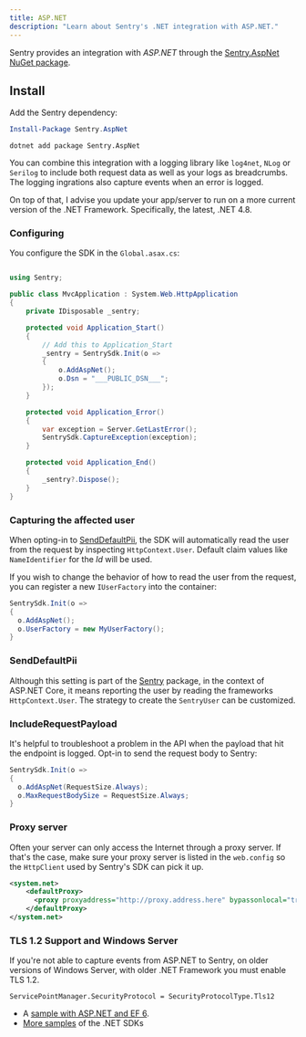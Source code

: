 ```yaml
---
title: ASP.NET
description: "Learn about Sentry's .NET integration with ASP.NET."
---
```


Sentry provides an integration with _ASP.NET_ through the [Sentry.AspNet NuGet package](https://www.nuget.org/packages/Sentry.AspNet).

## Install

Add the Sentry dependency:

```powershell {tabTitle:Package Manager}
Install-Package Sentry.AspNet
```

```shell {tabTitle:.NET Core CLI}
dotnet add package Sentry.AspNet
```

You can combine this integration with a logging library like `log4net`, `NLog` or `Serilog` to include both request data
as well as your logs as breadcrumbs. The logging ingrations also capture events when an error is logged.

On top of that, I advise you update your app/server to run on a more current version of the .NET Framework. Specifically, the latest, .NET 4.8.

### Configuring

You configure the SDK in the `Global.asax.cs`:

```csharp

using Sentry;

public class MvcApplication : System.Web.HttpApplication
{
    private IDisposable _sentry;

    protected void Application_Start()
    {
        // Add this to Application_Start
        _sentry = SentrySdk.Init(o =>
        {
            o.AddAspNet();
            o.Dsn = "___PUBLIC_DSN___";
        });
    }

    protected void Application_Error()
    {
        var exception = Server.GetLastError();
        SentrySdk.CaptureException(exception);
    }

    protected void Application_End()
    {
        _sentry?.Dispose();
    }
}

```

### Capturing the affected user

When opting-in to [SendDefaultPii](#senddefaultpii), the SDK will automatically read the user from the request by inspecting `HttpContext.User`. Default claim values like `NameIdentifier` for the _Id_ will be used.

If you wish to change the behavior of how to read the user from the request, you can register a new `IUserFactory` into the container:

```csharp
SentrySdk.Init(o =>
{
  o.AddAspNet();
  o.UserFactory = new MyUserFactory();
}
```

### SendDefaultPii

Although this setting is part of the [Sentry](/platforms/dotnet/) package, in the context of ASP.NET Core, it means reporting the user by reading the frameworks `HttpContext.User`. The strategy to create the `SentryUser` can be customized.

### IncludeRequestPayload

It's helpful to troubleshoot a problem in the API when the payload that hit the endpoint is logged.
Opt-in to send the request body to Sentry:

```csharp
SentrySdk.Init(o =>
{
  o.AddAspNet(RequestSize.Always);
  o.MaxRequestBodySize = RequestSize.Always;
}
```

### Proxy server

Often your server can only access the Internet through a proxy server.
If that's the case, make sure your proxy server is listed in the `web.config` so the `HttpClient`
used by Sentry's SDK can pick it up.

```xml
<system.net>
    <defaultProxy>
      <proxy proxyaddress="http://proxy.address.here" bypassonlocal="true" />
    </defaultProxy>
</system.net>
```

### TLS 1.2 Support and Windows Server

If you're not able to capture events from ASP.NET to Sentry,
on older versions of Windows Server, with older .NET Framework you must enable TLS 1.2.

```
ServicePointManager.SecurityProtocol = SecurityProtocolType.Tls12
```

- A [sample with ASP.NET and EF 6](https://github.com/getsentry/sentry-dotnet-samples/tree/master/AspNetMvc5Ef6).
- [More samples](https://github.com/getsentry/sentry-dotnet-samples) of the .NET SDKs
